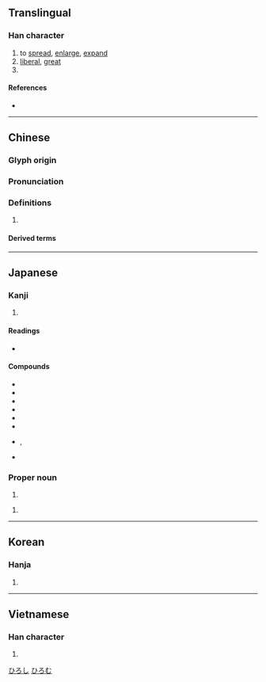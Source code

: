 {{character info/new}}
==Translingual==

===Han character===
{{Han char|rn=57|rad=弓|as=02|sn=5|four=12230|canj=NI,XNI|ids=⿰弓厶}}

# to [[spread]], [[enlarge]], [[expand]]
# [[liberal]], [[great]]
# {{surname|lang=zh}}

====References====
* {{Han ref|kx=0356.170|dkj=09709|dj=0673.020|hdz=20990.150|uh=5F18|ud=24344|bh=A5B0|bd=42416}}

----

==Chinese==
{{zh-forms}}

===Glyph origin===
{{Han etym}}

===Pronunciation===
{{zh-pron
|m=hóng
|m-s=
|c=wang4
|c-t=
|g=
|h=pfs=
|j=
|md=
|mn=hông
|mn-t=
|w=
|x=
|mc=y
|oc=y
|cat=v,a,pn
}}

===Definitions===
{{zh-hanzi}}

# {{rfdef|lang=zh}}

====Derived terms====
{{zh-der|寬弘|弘化|弘大|弘揚|弘法|弘道}}

----

==Japanese==

===Kanji===
{{ja-kanji|grade=|rs=弓02}}

# {{defn|lang=ja|sort=弓02}}

====Readings====
* {{ja-readings
|goon=ぐ
|kanon=こう
|kun=ひろ-い, ひろ-まる, ひろ-める
}}

====Compounds====
* {{ja-r|弘誓|ぐぜい}}
* {{ja-r|弘法|ぐほう|gloss=[[mission]]}}
* {{ja-r|弘遠|こうえん}}
* {{ja-r|弘済会|こうさいかい|gloss=an association of [[wide]] relief}}
* {{ja-r|弘大|こうだい|gloss=[[wide]]}}
* {{ja-r|弘道|こうどう|gloss=[[mission]]}}
* {{ja-r|弘布|こうふ|ぐぶ}}, {{ja-r|弘布|ぐぶ|gloss=[[spread]]}}
* {{ja-r|弘報|こうほう|gloss=[[publicity]]}}

===Proper noun===
{{ja-pos|proper|ひろし}}

# {{given name|male|lang=ja}}

{{ja-pos|proper|ひろむ}}

# {{given name|male|lang=ja}}

[[Category:Japanese male given names|ひろし]]
[[Category:Japanese male given names|ひろむ]]

----

==Korean==

===Hanja===
{{ko-hanja|hangeul=홍|eumhun=|rv=hong|mr=hong|y=hong}}

# {{defn|lang=ko|sort=弓02}}

----

==Vietnamese==

===Han character===
{{vi-hantu|[[hoằng]], [[ngoằng]]|rs=弓02}}

# {{defn|lang=vi|sort=弓02}}